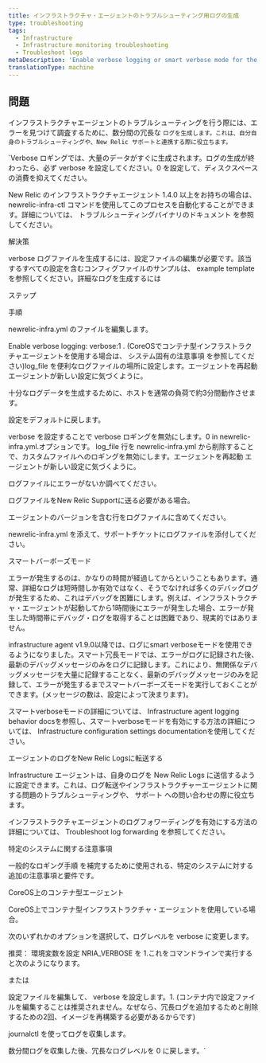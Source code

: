 ```yaml
---
title: インフラストラクチャ・エージェントのトラブルシューティング用ログの生成
type: troubleshooting
tags:
  - Infrastructure
  - Infrastructure monitoring troubleshooting
  - Troubleshoot logs
metaDescription: 'Enable verbose logging or smart verbose mode for the New Relic infrastructure agent, then collect about 3 to 5 minutes worth of data to help troubleshoot.'
translationType: machine
---
```


## 問題

インフラストラクチャエージェントのトラブルシューティングを行う際には、エラーを見つけて調査するために、数分間の冗長な `ログを生成します。これは、自分自身のトラブルシューティングや、New Relic サポートと連携する際に役立ちます。`

`Verbose ロギングでは、大量のデータがすぐに生成されます。ログの生成が終わったら、必ず verbose を設定してください。0 を設定して、ディスクスペースの消費を抑えてください。

New Relic のインフラストラクチャエージェント 1.4.0 以上をお持ちの場合は、 newrelic-infra-ctl コマンドを使用してこのプロセスを自動化することができます。詳細については、 トラブルシューティングバイナリのドキュメント を参照してください。

解決策

verbose ログファイルを生成するには、設定ファイルの編集が必要です。該当するすべての設定を含むコンフィグファイルのサンプルは、 example template を参照してください。詳細なログを生成するには

ステップ

	

手順

	

newrelic-infra.yml のファイルを編集します。

Enable verbose logging: verbose:1 . (CoreOSでコンテナ型インフラストラクチャエージェントを使用する場合は、 システム固有の注意事項 を参照してください)log_file を便利なログファイルの場所に設定します。エージェントを再起動 エージェントが新しい設定に気づくように。


	

十分なログデータを生成するために、ホストを通常の負荷で約3分間動作させます。



	

設定をデフォルトに戻します。

verbose を設定することで verbose ロギングを無効にします。0 in newrelic-infra.yml.オプションです。 log_file 行を newrelic-infra.yml から削除することで、カスタムファイルへのロギングを無効にします。エージェントを再起動 エージェントが新しい設定に気づくように。


	

ログファイルにエラーがないか調べてください。

ログファイルをNew Relic Supportに送る必要がある場合。

エージェントのバージョンを含む行をログファイルに含めてください。

newrelic-infra.yml を添えて、サポートチケットにログファイルを添付してください。

スマートバーボーズモード

エラーが発生するのは、かなりの時間が経過してからということもあります。通常、詳細なログは短時間しか有効ではなく、そうでなければ多くのデバッグログが発生するため、これはデバッグを困難にします。例えば、インフラストラクチャ・エージェントが起動してから1時間後にエラーが発生した場合、エラーが発生した時間帯にデバッグ・ログを取得することは困難であり、現実的ではありません。

infrastructure agent v1.9.0以降では、ログにsmart verboseモードを使用できるようになりました。スマート冗長モードでは、エラーがログに記録された後、最新のデバッグメッセージのみをログに記録します。これにより、無関係なデバッグメッセージを大量に記録することなく、最新のデバッグメッセージのみを記録して、エラーが発生するまでスマートバーボーズモードを実行しておくことができます。(メッセージの数は、設定によって決まります)。

スマートverboseモードの詳細については、 Infrastructure agent logging behavior docsを参照し、スマートverboseモードを有効にする方法の詳細については、 Infrastructure configuration settings documentationを使用してください。

エージェントのログをNew Relic Logsに転送する

Infrastructure エージェントは、自身のログを New Relic Logs に送信するように設定できます。これは、ログ転送やインフラストラクチャーエージェントに関する問題のトラブルシューティングや、 サポート への問い合わせの際に役立ちます。

インフラストラクチャエージェントのログフォワーディングを有効にする方法の詳細については、 Troubleshoot log forwarding を参照してください。

特定のシステムに関する注意事項

一般的なロギング手順 を補完するために使用される、特定のシステムに対する追加の注意事項と要件です。

CoreOS上のコンテナ型エージェント

CoreOS上でコンテナ型インフラストラクチャ・エージェントを使用している場合。

次のいずれかのオプションを選択して、ログレベルを verbose に変更します。

推奨： 環境変数を設定 NRIA_VERBOSE を 1.これをコマンドラインで実行すると次のようになります。

または

設定ファイルを編集して、 verbose を設定します。1. (コンテナ内で設定ファイルを編集することは推奨されません。なぜなら、冗長ログを追加するためと削除するための2回、イメージを再構築する必要があるからです)

journalctl を使ってログを収集します。

数分間ログを収集した後、冗長なログレベルを 0 に戻します。`